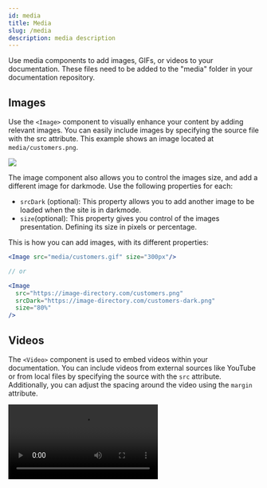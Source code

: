 ```yaml
---
id: media
title: Media
slug: /media
description: media description
---
```



Use media components to add images, GIFs, or videos to your documentation. These files need to be added to the "media" folder in your documentation repository. 

## Images
Use the <code>&lt;Image&gt;</code> component to visually enhance your content by adding relevant images. You can easily include images by specifying the source file with the src attribute. This example shows an image located at `media/customers.png`.

<Image src="media/customers.png"/>

The image component also allows you to control the images size, and add a different image for darkmode. Use the following properties for each:

- `srcDark` (optional): This property allows you to add another image to be loaded when the site is in darkmode.
- `size`(optional): This property gives you control of the images presentation. Defining its size in pixels or percentage. 

This is how you can add images, with its different properties: 

```jsx
<Image src="media/customers.gif" size="300px"/>

// or

<Image 
  src="https://image-directory.com/customers.png" 
  srcDark="https://image-directory.com/customers-dark.png"
  size="80%"
/>
```

## Videos
The <code>&lt;Video&gt;</code> component is used to embed videos within your documentation. You can include videos from external sources like YouTube or from local files by specifying the source with the `src` attribute. Additionally, you can adjust the spacing around the video using the `margin` attribute.

<Video src="https://www.youtube.com/embed/dQw4w9WgXcQ" margin={50} />
<Video src="media/quickstart-step1.mp4" margin={50} />

This is how you can add videos: 

```jsx
<Video src="https://www.youtube.com/embed/dQw4w9WgXcQ" margin={50} />

//or

<Video src="media/paylink1.mp4" margin={50} />
```